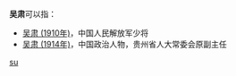 '''吴肃'''可以指：
* [[吴肃_(1910年)|吴肃 (1910年)]]，中国人民解放军少将
* [[吴肃_(1914年)|吴肃 (1914年)]]，中国政治人物，贵州省人大常委会原副主任

{{disambig}}

[[Category:二字吴姓人名消歧义|su]]
